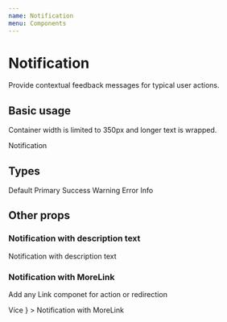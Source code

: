 ```yaml
---
name: Notification
menu: Components
---
```



# Notification

Provide contextual feedback messages for typical user actions.

## Basic usage

Container width is limited to 350px and longer text is wrapped.

<Playground>
    <Notification>Notification</Notification>
</Playground>

## Types

<Playground>
    <WrapperVertical>
        <Notification type="default">Default</Notification>
        <Notification type="primary">Primary</Notification>
        <Notification type="success">Success</Notification>
        <Notification type="warning">Warning</Notification>
        <Notification type="error">Error</Notification>
        <Notification type="info">Info</Notification>
    </WrapperVertical>
</Playground>

## Other props

### Notification with description text

<Playground>
    <Notification description="Notification description">Notification with description text</Notification>
</Playground>

### Notification with MoreLink

Add any Link componet for action or redirection

<Playground>
    <Notification
        MoreLink={
            <Link href="#" target="_blank">
                Více
            </Link>
        }
    >
        Notification with MoreLink
    </Notification>
</Playground>
